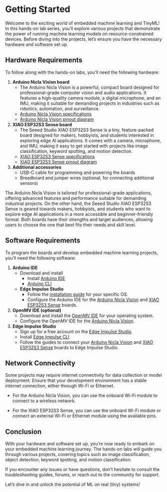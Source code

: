 # Getting Started {.unnumbered}

Welcome to the exciting world of embedded machine learning and TinyML! In this hands-on lab series, you'll explore various projects that demonstrate the power of running machine learning models on resource-constrained devices. Before diving into the projects, let's ensure you have the necessary hardware and software set up.

## Hardware Requirements

To follow along with the hands-on labs, you'll need the following hardware:

1. **Arduino Nicla Vision board**
   - The Arduino Nicla Vision is a powerful, compact board designed for professional-grade computer vision and audio applications. It features a high-quality camera module, a digital microphone, and an IMU, making it suitable for demanding projects in industries such as robotics, automation, and surveillance.
   - [Arduino Nicla Vision specifications](https://docs.arduino.cc/hardware/nicla-vision)
   - [Arduino Nicla Vision pinout diagram](https://docs.arduino.cc/resources/pinouts/ABX00051-full-pinout.pdf)

2. **XIAO ESP32S3 Sense board**
   - The Seeed Studio XIAO ESP32S3 Sense is a tiny, feature-packed board designed for makers, hobbyists, and students interested in exploring edge AI applications. It comes with a camera, microphone, and IMU, making it easy to get started with projects like image classification, keyword spotting, and motion detection.
   - [XIAO ESP32S3 Sense specifications](https://wiki.seeedstudio.com/xiao_esp32s3_getting_started/#specification)
   - [XIAO ESP32S3 Sense pinout diagram](https://wiki.seeedstudio.com/xiao_esp32s3_getting_started/#hardware-overview)

3. **Additional accessories**
   - USB-C cable for programming and powering the boards
   - Breadboard and jumper wires (optional, for connecting additional sensors)

The Arduino Nicla Vision is tailored for professional-grade applications, offering advanced features and performance suitable for demanding industrial projects. On the other hand, the Seeed Studio XIAO ESP32S3 Sense is geared towards makers, hobbyists, and students who want to explore edge AI applications in a more accessible and beginner-friendly format. Both boards have their strengths and target audiences, allowing users to choose the one that best fits their needs and skill level.

## Software Requirements

To program the boards and develop embedded machine learning projects, you'll need the following software:

1. **Arduino IDE**
   - Download and install
     - Install [Arduino IDE](https://www.arduino.cc/en/software)
     - [Arduino CLI](https://arduino.github.io/arduino-cli/1.0/)

   - **Edge Impulse Studio**
     - Follow the [installation guide](https://docs.arduino.cc/software/ide-v1/tutorials/Windows) for your specific OS.
     - Configure the Arduino IDE for the [Arduino Nicla Vision](https://docs.arduino.cc/software/ide-v1/tutorials/getting-started/cores/arduino-mbed_nicla) and [XIAO ESP32S3 Sense](https://wiki.seeedstudio.com/xiao_esp32s3_getting_started/#software-setup) boards.

2. **OpenMV IDE (optional)**
   - Download and install the [OpenMV IDE](https://openmv.io/pages/download) for your operating system.
   - Configure the OpenMV IDE for the [Arduino Nicla Vision](https://docs.arduino.cc/tutorials/nicla-vision/getting-started/).

3. **Edge Impulse Studio**
   - Sign up for a free account on the [Edge Impulse Studio](https://studio.edgeimpulse.com/login).
   - Install [Edge Impulse CLI](https://docs.edgeimpulse.com/docs/tools/edge-impulse-cli/cli-installation)
   - Follow the guides to connect your [Arduino Nicla Vision](https://docs.edgeimpulse.com/docs/edge-ai-hardware/mcu/arduino-nicla-vision) and [XIAO ESP32S3 Sense](https://docs.edgeimpulse.com/docs/edge-ai-hardware/mcu/seeed-xiao-esp32s3-sense) boards to Edge Impulse Studio.

## Network Connectivity

Some projects may require internet connectivity for data collection or model deployment. Ensure that your development environment has a stable internet connection, either through Wi-Fi or Ethernet.

- For the Arduino Nicla Vision, you can use the onboard Wi-Fi module to connect to a wireless network.

- For the XIAO ESP32S3 Sense, you can use the onboard Wi-Fi module or connect an external Wi-Fi or Ethernet module using the available pins.

## Conclusion

With your hardware and software set up, you're now ready to embark on your embedded machine learning journey. The hands-on labs will guide you through various projects, covering topics such as image classification, object detection, keyword spotting, and motion classification.

If you encounter any issues or have questions, don't hesitate to consult the troubleshooting guides, forums, or reach out to the community for support.

Let's dive in and unlock the potential of ML on real (tiny) systems!
